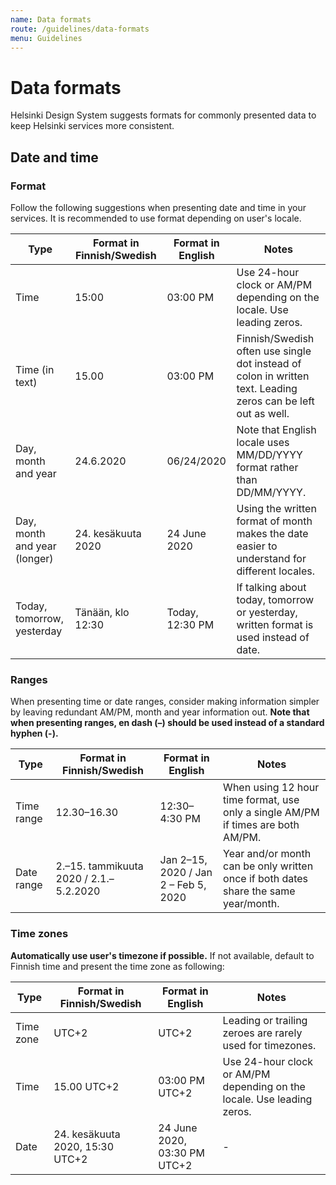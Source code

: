 ```yaml
---
name: Data formats
route: /guidelines/data-formats
menu: Guidelines
---
```



# Data formats

<LargeParagraph>
    Helsinki Design System suggests formats for commonly presented data to keep Helsinki services more consistent.
</LargeParagraph>

## Date and time

### Format
Follow the following suggestions when presenting date and time in your services. It is recommended to use format depending on user's locale.

Type                          | Format in Finnish/Swedish              | Format in English                                    | Notes
------------------------------|----------------------------------------|------------------------------------------------------|---------------------------------------------------------------------------------------------
Time                          | 15:00                                  | 03:00 PM                                             | Use 24-hour clock or AM/PM depending on the locale. Use leading zeros.
Time (in text)                | 15.00                                  | 03:00 PM                                             | Finnish/Swedish often use single dot instead of colon in written text. Leading zeros can be left out as well.
Day, month and year           | 24.6.2020                              | 06/24/2020                                           | Note that English locale uses MM/DD/YYYY format rather than DD/MM/YYYY.
Day, month and year (longer)  | 24. kesäkuuta 2020                     | 24 June 2020                                         | Using the written format of month makes the date easier to understand for different locales.
Today, tomorrow, yesterday    | Tänään, klo 12:30                      | Today, 12:30 PM                                      | If talking about today, tomorrow or yesterday, written format is used instead of date.

### Ranges
When presenting time or date ranges, consider making information simpler by leaving redundant AM/PM, month and year information out. **Note that when presenting ranges, en dash (–) should be used instead of a standard hyphen (-).**

Type                          | Format in Finnish/Swedish              | Format in English                                    | Notes
------------------------------|----------------------------------------|------------------------------------------------------|---------------------------------------------------------------------------------------------
Time range                    | 12.30–16.30                            | 12:30–4:30 PM                                        | When using 12 hour time format, use only a single AM/PM if times are both AM/PM.
Date range                    | 2.–15. tammikuuta 2020 / 2.1.–5.2.2020 | Jan 2–15, 2020 / Jan 2 – Feb 5, 2020                 | Year and/or month can be only written once if both dates share the same year/month.

### Time zones
**Automatically use user's timezone if possible.** If not available, default to Finnish time and present the time zone as following:

Type       | Format in Finnish/Swedish       | Format in English            | Notes
-----------|---------------------------------|------------------------------|---------------------------------------------------------------------------------------------
Time zone  | UTC+2                           | UTC+2                        | Leading or trailing zeroes are rarely used for timezones.
Time       | 15.00 UTC+2                     | 03:00 PM UTC+2               | Use 24-hour clock or AM/PM depending on the locale. Use leading zeros.
Date       | 24. kesäkuuta 2020, 15:30 UTC+2 | 24 June 2020, 03:30 PM UTC+2 | -